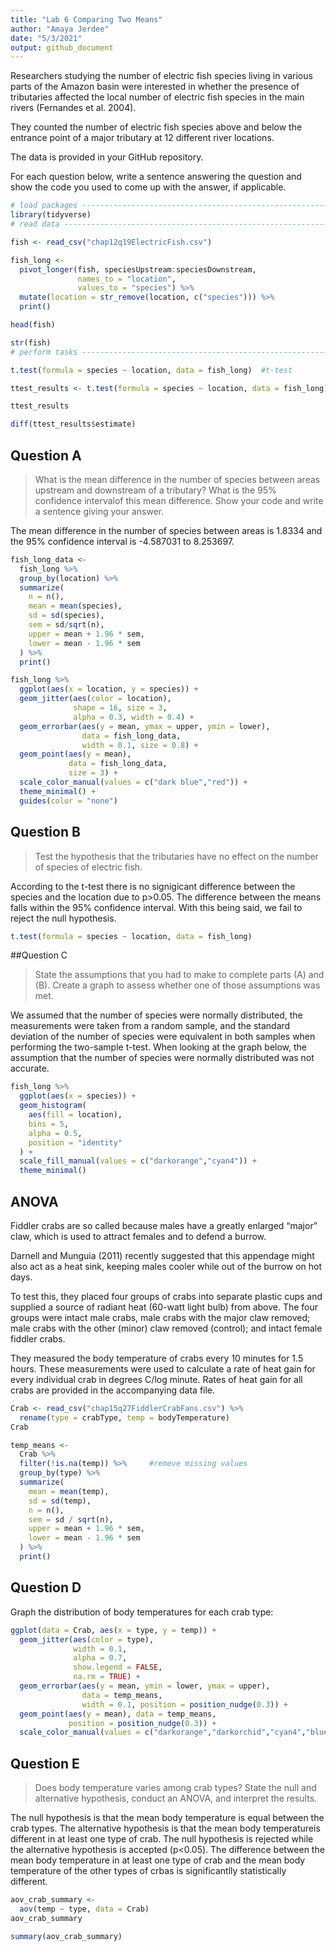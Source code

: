 ```yaml
---
title: "Lab 6 Comparing Two Means"
author: "Amaya Jerdee"
date: "5/3/2021"
output: github_document
---
```

Researchers studying the number of electric fish species living in various parts of the Amazon basin were interested in whether the presence of tributaries affected the local number of electric fish species in the main rivers (Fernandes et al. 2004).

They counted the number of electric fish species above and below the entrance point of a major tributary at 12 different river locations.

The data is provided in your GitHub repository.

For each question below, write a sentence answering the question and show the code you used to come up with the answer, if applicable.

```r

# load packages -----------------------------------------------------------
library(tidyverse)
# read data ---------------------------------------------------------------

fish <- read_csv("chap12q19ElectricFish.csv")

fish_long <- 
  pivot_longer(fish, speciesUpstream:speciesDownstream,
               names_to = "location",
               values_to = "species") %>% 
  mutate(location = str_remove(location, c("species"))) %>% 
  print()

head(fish)

str(fish)
# perform tasks -----------------------------------------------------------

t.test(formula = species ~ location, data = fish_long)  #t-test

ttest_results <- t.test(formula = species ~ location, data = fish_long)

ttest_results

diff(ttest_results$estimate)

```

## Question A

> What is the mean difference in the number of species between areas upstream and downstream of a tributary? What is the 95% confidence intervalof this mean difference. Show your code and write a sentence giving your answer.

The mean difference in the number of species between areas is 1.8334 and the 95% confidence interval is -4.587031 to 8.253697.


```r
fish_long_data <-
  fish_long %>% 
  group_by(location) %>% 
  summarize(
    n = n(),
    mean = mean(species),
    sd = sd(species),
    sem = sd/sqrt(n),
    upper = mean + 1.96 * sem,
    lower = mean - 1.96 * sem
  ) %>% 
  print()

fish_long %>% 
  ggplot(aes(x = location, y = species)) + 
  geom_jitter(aes(color = location), 
              shape = 16, size = 3, 
              alpha = 0.3, width = 0.4) + 
  geom_errorbar(aes(y = mean, ymax = upper, ymin = lower), 
                data = fish_long_data, 
                width = 0.1, size = 0.8) + 
  geom_point(aes(y = mean), 
             data = fish_long_data, 
             size = 3) + 
  scale_color_manual(values = c("dark blue","red")) + 
  theme_minimal() + 
  guides(color = "none")
```
## Question B

> Test the hypothesis that the tributaries have no effect on the number of species of electric fish.

According to the t-test there is no signigicant difference between the species and the location due to p>0.05. The difference between the means falls within the 95% confidence interval. With this being said, we fail to reject the null hypothesis. 

```r
t.test(formula = species ~ location, data = fish_long)
```

##Question C

> State the assumptions that you had to make to complete parts (A) and (B). Create a graph to assess whether one of those assumptions was met.

We assumed that the number of species were normally distributed, the measurements were taken from a random sample, and the standard deviation of the number of species were equivalent in both samples when performing the two-sample t-test. When looking at the graph below, the assumption that the number of species were normally distributed was not accurate. 

```r
fish_long %>% 
  ggplot(aes(x = species)) +
  geom_histogram(
    aes(fill = location), 
    bins = 5, 
    alpha = 0.5, 
    position = "identity"
  ) +
  scale_fill_manual(values = c("darkorange","cyan4")) +
  theme_minimal()
```

## ANOVA

Fiddler crabs are so called because males have a greatly enlarged "major" claw, which is used to attract females and to defend a burrow.

Darnell and Munguia (2011) recently suggested that this appendage might also act as a heat sink, keeping males cooler while out of the burrow on hot days.

To test this, they placed four groups of crabs into separate plastic cups and supplied a source of radiant heat (60-watt light bulb) from above. The four groups were intact male crabs, male crabs with the major claw removed; male crabs with the other (minor) claw removed (control); and intact female fiddler crabs.

They measured the body temperature of crabs every 10 minutes for 1.5 hours. These measurements were used to calculate a rate of heat gain for every individual crab in degrees C/log minute. Rates of heat gain for all crabs are provided in the accompanying data file.



```r
Crab <- read_csv("chap15q27FiddlerCrabFans.csv") %>% 
  rename(type = crabType, temp = bodyTemperature) 
Crab

temp_means <- 
  Crab %>% 
  filter(!is.na(temp)) %>%     #remove missing values 
  group_by(type) %>% 
  summarize( 
    mean = mean(temp), 
    sd = sd(temp), 
    n = n(), 
    sem = sd / sqrt(n), 
    upper = mean + 1.96 * sem, 
    lower = mean - 1.96 * sem
  ) %>% 
  print() 
```
## Question D

Graph the distribution of body temperatures for each crab type:

```r
ggplot(data = Crab, aes(x = type, y = temp)) + 
  geom_jitter(aes(color = type), 
              width = 0.1, 
              alpha = 0.7, 
              show.legend = FALSE, 
              na.rm = TRUE) + 
  geom_errorbar(aes(y = mean, ymin = lower, ymax = upper), 
                data = temp_means,
                width = 0.1, position = position_nudge(0.3)) + 
  geom_point(aes(y = mean), data = temp_means, 
             position = position_nudge(0.3)) + 
  scale_color_manual(values = c("darkorange","darkorchid","cyan4","blue3"))
```

## Question E
> Does body temperature varies among crab types? State the null and alternative hypothesis, conduct an ANOVA, and interpret the results.

The null hypothesis is that the mean body temperature is equal between the crab types. The alternative hypothesis is that the mean body temperatureis different in at least one type of crab. The null hypothesis is rejected while the alternative hypothesis is accepted (p<0.05). The difference between the mean body temperature in at least one type of crab and the mean body temperature of the other types of crbas is significantlly statistically different.

```r
aov_crab_summary <- 
  aov(temp ~ type, data = Crab) 
aov_crab_summary 

summary(aov_crab_summary)

```

